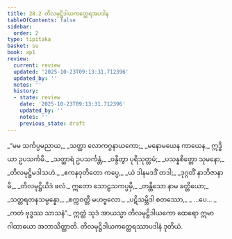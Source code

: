 ```yaml
---
title: 28.2 တိလမုဋ္ဌိဒါယကတ္ထေရအပဒါန
tableOfContents: false
sidebar:
  order: 2
type: tipitaka
basket: su
book: ap1
review:
  current: review
  updated: '2025-10-23T09:13:31.712396'
  updated_by: ''
  notes: ''
  history:
  - state: review
    date: '2025-10-23T09:13:31.712396'
    updated_by: ''
    notes: ''
    previous_state: draft
---
```



<ReviewStatus review={frontmatter.review} showDetails={true} />

<HypothesisAnnotation frontmatter={frontmatter} />

<DynamicBreadcrumb />

<Division number="5" book="ap1" e="ch" v="20" p="265">

<Paragraph number="3229" type="verses" book="ap1">
_“မမ သင်္ကပ္ပမညာယ,_  
_သတ္ထာ လောကဂ္ဂနာယကော;_  
_မနောမယေန ကာယေန,_  
ဣဒ္ဓိယာ ဥပသင်္ကမိ._  

</Paragraph>

</Division>
<Division number="6" book="ap1" e="ch" v="20" p="265">

<Paragraph number="3230" type="verses" book="ap1">
_သတ္ထာရံ ဥပသင်္ကန္တံ,_  
_ဝန္ဒိတွာ ပုရိသုတ္တမံ;_  
_ပသန္နစိတ္တော သုမနော,_  
_တိလမုဋ္ဌိမဒါသဟံ._  

</Paragraph>

</Division>
<Division number="7" book="ap1" e="ch" v="20" p="265">

<Paragraph number="3231" type="verses" book="ap1">
_ဧကနဝုတိတော ကပ္ပေ,_  
_ယံ ဒါနမဒဒိံ တဒါ;_  
_ဒုဂ္ဂတိံ နာဘိဇာနာမိ,_  
_တိလမုဋ္ဌိယိဒံ ဖလံ._  

</Paragraph>

</Division>
<Division number="8" book="ap1" e="ch" v="20" p="265">

<Paragraph number="3232" type="verses" book="ap1">
ဣတော သောဠသကပ္ပမှိ,_  
_တန္တိသော နာမ ခတ္တိယော;_  
_သတ္တရတနသမ္ပန္နော,_  
_စက္ကဝတ္တီ မဟဗ္ဗလော._  

</Paragraph>

</Division>
<Division number="9" book="ap1" e="ch" v="20" p="265">

<Paragraph number="3233" type="verses" book="ap1">
_ပဋိသမ္ဘိဒါ စတဿော,_  
_ …ပေ… _  
_ကတံ ဗုဒ္ဓဿ သာသနံ”._  

</Paragraph>

<Paragraph number="3234" book="ap1">
ဣတ္ထံ သုဒံ အာယသ္မာ တိလမုဋ္ဌိဒါယကော ထေရော ဣမာ ဂါထာယော အဘာသိတ္ထာတိ.

</Paragraph>
</Division>

<Paragraph number="3235" type="center" book="ap1">
တိလမုဋ္ဌိဒါယကတ္ထေရဿာပဒါနံ ဒုတိယံ.
</Paragraph>